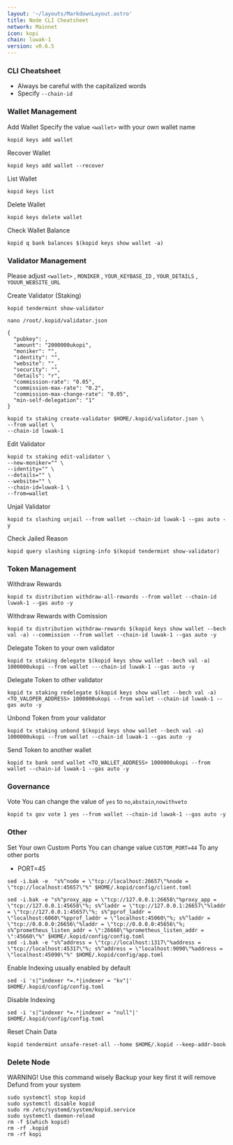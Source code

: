 ```yaml
---
layout: '~/layouts/MarkdownLayout.astro'
title: Node CLI Cheatsheet
network: Mainnet
icon: kopi
chain: luwak-1
version: v0.6.5
---
```


### CLI Cheatsheet

- Always be careful with the capitalized words
- Specify `--chain-id`

### Wallet Management

Add Wallet
Specify the value `<wallet>` with your own wallet name

```
kopid keys add wallet
```

Recover Wallet
```
kopid keys add wallet --recover
```

List Wallet
```
kopid keys list
```

Delete Wallet
```
kopid keys delete wallet
```

Check Wallet Balance
```
kopid q bank balances $(kopid keys show wallet -a)
```

### Validator Management

Please adjust `<wallet>` , `MONIKER` , `YOUR_KEYBASE_ID` , `YOUR_DETAILS` , `YOUUR_WEBSITE_URL`

Create Validator (Staking)
```
kopid tendermint show-validator
```
```
nano /root/.kopid/validator.json
```
```
{
  "pubkey": ,
  "amount": "2000000ukopi",
  "moniker": "",
  "identity": "",
  "website": "",
  "security": "",
  "details": "r",
  "commission-rate": "0.05",
  "commission-max-rate": "0.2",
  "commission-max-change-rate": "0.05",
  "min-self-delegation": "1"
}
```
```
kopid tx staking create-validator $HOME/.kopid/validator.json \
--from wallet \
--chain-id luwak-1
```

Edit Validator
```
kopid tx staking edit-validator \
--new-moniker="" \
--identity="" \
--details="" \
--website="" \
--chain-id=luwak-1 \
--from=wallet
```


Unjail Validator
```
kopid tx slashing unjail --from wallet --chain-id luwak-1 --gas auto -y
```

Check Jailed Reason
```
kopid query slashing signing-info $(kopid tendermint show-validator)
```

### Token Management

Withdraw Rewards
```
kopid tx distribution withdraw-all-rewards --from wallet --chain-id luwak-1 --gas auto -y
```

Withdraw Rewards with Comission
```
kopid tx distribution withdraw-rewards $(kopid keys show wallet --bech val -a) --commission --from wallet --chain-id luwak-1 --gas auto -y
```

Delegate Token to your own validator
```
kopid tx staking delegate $(kopid keys show wallet --bech val -a) 1000000ukopi --from wallet ---chain-id luwak-1 --gas auto -y
```

Delegate Token to other validator
```
kopid tx staking redelegate $(kopid keys show wallet --bech val -a) <TO_VALOPER_ADDRESS> 1000000ukopi --from wallet --chain-id luwak-1 --gas auto -y
```

Unbond Token from your validator
```
kopid tx staking unbond $(kopid keys show wallet --bech val -a) 1000000ukopi --from wallet --chain-id luwak-1 --gas auto -y
```

Send Token to another wallet
```
kopid tx bank send wallet <TO_WALLET_ADDRESS> 1000000ukopi --from wallet --chain-id luwak-1 --gas auto -y
```

### Governance 

Vote
You can change the value of `yes` to `no`,`abstain`,`nowithveto`

```
kopid tx gov vote 1 yes --from wallet --chain-id luwak-1 --gas auto -y
```

### Other

Set Your own Custom Ports
You can change value `CUSTOM_PORT=44` To any other ports

- PORT=45
```  
sed -i.bak -e  "s%^node = \"tcp://localhost:26657\"%node = \"tcp://localhost:45657\"%" $HOME/.kopid/config/client.toml
```
```
sed -i.bak -e "s%^proxy_app = \"tcp://127.0.0.1:26658\"%proxy_app = \"tcp://127.0.0.1:45658\"%; s%^laddr = \"tcp://127.0.0.1:26657\"%laddr = \"tcp://127.0.0.1:45657\"%; s%^pprof_laddr = \"localhost:6060\"%pprof_laddr = \"localhost:45060\"%; s%^laddr = \"tcp://0.0.0.0:26656\"%laddr = \"tcp://0.0.0.0:45656\"%; s%^prometheus_listen_addr = \":26660\"%prometheus_listen_addr = \":45660\"%" $HOME/.kopid/config/config.toml
sed -i.bak -e "s%^address = \"tcp://localhost:1317\"%address = \"tcp://localhost:45317\"%; s%^address = \"localhost:9090\"%address = \"localhost:45090\"%" $HOME/.kopid/config/app.toml
```

Enable Indexing usually enabled by default
```
sed -i 's|^indexer *=.*|indexer = "kv"|' $HOME/.kopid/config/config.toml
```

Disable Indexing
```
sed -i 's|^indexer *=.*|indexer = "null"|' $HOME/.kopid/config/config.toml
```

Reset Chain Data
```
kopid tendermint unsafe-reset-all --home $HOME/.kopid --keep-addr-book
```

### Delete Node

WARNING! Use this command wisely 
Backup your key first it will remove Defund from your system

```
sudo systemctl stop kopid
sudo systemctl disable kopid
sudo rm /etc/systemd/system/kopid.service
sudo systemctl daemon-reload
rm -f $(which kopid)
rm -rf .kopid
rm -rf kopi
```
